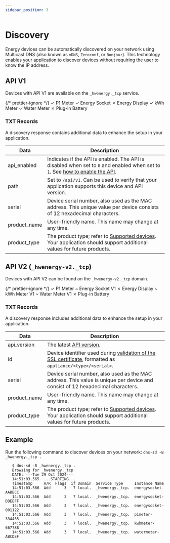 ```yaml
---
sidebar_position: 3
---
```



# Discovery

Energy devices can be automatically discovered on your network using <Link to="https://datatracker.ietf.org/doc/html/rfc6762">Multicast DNS</Link> (also known as `mDNS`, `Zeroconf`, or `Bonjour`). This technology enables your application to discover devices without requiring the user to know the IP address.

## API V1

Devices with API V1 are available on the `_hwenergy._tcp` service.

{/* prettier-ignore */}
<Badge color='hw-green'>✓ P1 Meter</Badge>
<Badge color='hw-green'>✓ Energy Socket</Badge>
<Badge color='hw-red'>✗ Energy Display</Badge>
<Badge color='hw-green'>✓ kWh Meter</Badge>
<Badge color='hw-green'>✓ Water Meter</Badge>
<Badge color='hw-red'>✗ Plug-in Battery</Badge>

### TXT Records

A discovery response contains additional data to enhance the setup in your application.

| Data         | Description                                                                                                                                                                |
| ------------ | -------------------------------------------------------------------------------------------------------------------------------------------------------------------------- |
| api_enabled  | Indicates if the API is enabled. The API is disabled when set to `0` and enabled when set to `1`. See [how to enable the API](/docs/getting-started.mdx#enabling-the-api). |
| path         | Set to `/api/v1`. Can be used to verify that your application supports this device and API version.                                                                        |
| serial       | Device serial number, also used as the MAC address. This unique value per device consists of 12 hexadecimal characters.                                                    |
| product_name | User-friendly name. This name may change at any time.                                                                                                                      |
| product_type | The product type; refer to [Supported devices](/docs/getting-started#supported-devices). Your application should support additional values for future products.            |

## API V2 (`_hwenergy-v2._tcp`)

<PreliminaryWarning />

Devices with API V2 can be found on the `_hwenergy-v2._tcp` domain.

{/* prettier-ignore */}
<Badge color='hw-green'>✓ P1 Meter</Badge>
<Badge color='hw-orange'>~ Energy Socket <BadgeDetail href="#api-v1-_hwenergy_tcp">V1</BadgeDetail></Badge>
<Badge color='hw-red'>✗ Energy Display</Badge>
<Badge color='hw-orange'>~ kWh Meter <BadgeDetail href="#api-v1-_hwenergy_tcp">V1</BadgeDetail></Badge>
<Badge color='hw-orange'>~ Water Meter <BadgeDetail href="#api-v1-_hwenergy_tcp">V1</BadgeDetail></Badge>
<Badge color='hw-red'>✗ Plug-in Battery</Badge>

### TXT Records

A discovery response includes additional data to enhance the setup in your application.

| Data         | Description                                                                                                                                                     |
| ------------ | --------------------------------------------------------------------------------------------------------------------------------------------------------------- |
| api_version  | The latest [API version](/docs/versioning).                                                                                                                     |
| id           | Device identifier used during [validation of the SSL certificate](/docs/v2/authentication#ssl-certificate-https), formatted as `appliance/<type>/<serial>`.     |
| serial       | Device serial number, also used as the MAC address. This value is unique per device and consist of 12 hexadecimal characters.                                   |
| product_name | User-friendly name. This name may change at any time.                                                                                                           |
| product_type | The product type; refer to [Supported devices](/docs/getting-started#supported-devices). Your application should support additional values for future products. |

## Example

Run the following command to discover devices on your network: `dns-sd -B _hwenergy._tcp .`

```
   $ dns-sd -B _hwenergy._tcp .
   Browsing for _hwenergy._tcp
   DATE: ---Tue 29 Oct 2024---
   14:51:03.565  ...STARTING...
   Timestamp     A/R  Flags  if Domain  Service Type     Instance Name
   14:51:03.566  Add      3   7 local.  _hwenergy._tcp.  energysocket-AABBCC
   14:51:03.566  Add      3   7 local.  _hwenergy._tcp.  energysocket-DDEEFF
   14:51:03.566  Add      3   7 local.  _hwenergy._tcp.  energysocket-001122
   14:51:03.566  Add      3   7 local.  _hwenergy._tcp.  p1meter-334455
   14:51:03.566  Add      3   7 local.  _hwenergy._tcp.  kwhmeter-667788
   14:51:03.566  Add      3   7 local.  _hwenergy._tcp.  watermeter-ABCDEF
```
